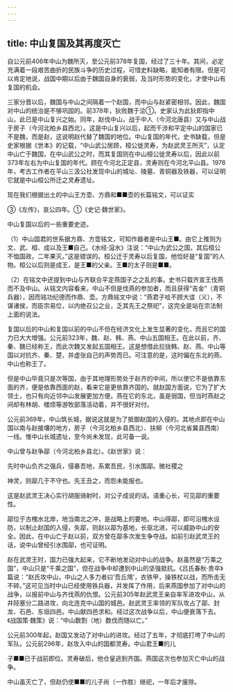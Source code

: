 ```yaml
---
---
---
```

title: 中山复国及其再度灭亡
---



自公元前406年中山为魏所灭，至公元前378年复国，经过了三十年。其间，必定充满着一段艰苦曲折的民族斗争的历史过程，可惜史料缺略，能知者有限。但是可以肯定地说，战国中期以后由于魏国自身的衰弱，及当时形势的变化，才使中山有复国的机会。

三家分晋以后，魏国与中山之间隔着一个赵国，而中山与赵紧密相邻。因此，魏国对中山的统治是不够巩固的。前378年，狄败魏于浍①。史家认为此狄即指中山，此已是中山复兴之始。同年，赵伐中山，战于中人（今河北唐县）又与中山战于房子（今河北柏乡县西北）。这是中山复兴以后，起而干涉和平定中山的国家已不是魏，而是赵，这说明赵代替了魏国的地位。中山复国的年代，史书缺载，但是史家根据《世本》的记载，“中山武公居顾，桓公徙灵寿，为赵武灵王所灭”，认定中山亡于魏国，在中山武公之时，而其复国则在中山桓公徙灵寿以后，因此以前373年左右为中山复国的年代。顾在今河北正定县，灵寿则在今河北平山县。1978年，考古工作者在平山三汲公社发现中山的城址、陵墓、青铜器及铁器，可以证明它就是中山桓公所迁之灵寿遗址。

现在我们根据出土的中山王方壶、方鼎和■■壶的长篇铭文，可以证实

③《左传》，哀公四年。①《史记·魏世家》。

中山复国以后的一些重要史迹。

（1）中山国君的世系据方鼎、方壶铭文，可知作器者是中山王■。由它上推则为文、武、桓、成以及王■自己。《水经·滱水》注说：“中山为武公之国，其后桓公不恤国政，二年果灭。”这是错误的。桓公迁于灵寿以后复国，他恰好是“复国”的人物。桓公以后则是成王，是王■的父亲。王■的太子则是■■。

（2）在铭文中还提到中山与齐联合平定燕国子之之乱的事。史书只载齐宣王伐燕而不及中山。从铭文内容看来，中山不但是伐燕的参加者，而且获得“吉金”（青铜兵器），因而铭功纪德而作鼎、壶。方鼎铭文中说：“燕君子哙不顾大谊（义），不谋诸侯，而臣宗易位，以内绝召公之业，乏其先王之祭祀”，这完全是站在宗法制上面的说法。

复国以后的中山和复国以前的中山不但在经济文化上发生显著的变化，而且它的国力已大大增强。公元前323年，魏、赵、韩、燕、中山五国相王。在此以前，齐、秦、魏已经称王，而此次魏又发起五国相王。这是想借此拉拢韩、赵、燕、中山等国以对抗齐、秦、楚，并虚张自己的声势而已。可注意的是，这时偏在东北的燕、中山也称王了。

但是中山毕竟只是次等国，由于其地理形势处于赵齐的中间，所以使它不是依靠东面的齐，便是依靠西面的赵，看来它是更依靠齐国的。就赵国方面说，它为了扩大领土，也只有向近邻中山发展更加方便。燕在它的东北，虽是弱国，但当时燕赵之间却有林胡、楼烦等游牧部落活动着，并不很好对付。

公元前369年，中山筑长城，据说这就是为了抵御赵国的入侵的。其地点即在中山国以南与赵接壤的地方，房子（今河北柏乡县西北）、扶柳（今河北省冀县西南）一线。惟中山长城遗址，至今尚未发现，此可备一说。

中山曾与赵争鄗（今河北柏乡县北）。《赵世家》说：

先时中山负齐之强兵，侵暴吾地，系累吾民，引水围鄗。微社稷之

神灵，则鄗几于不守也。先王丑之，而怨未能报也。

这是赵武灵王决心实行胡服骑射时，对公子成说的话。语重心长，可见鄗的重要性。

鄗位于古槐水北岸，地当南北之冲，是战略上的要地。中山得鄗，即可沿槐水设防，以制止赵国的入侵，失鄗，则赵以鄗为基地，长驱北进，可以威胁中山的安全。因此，在中山亡于赵以前，双方曾在鄗多次发生争夺战。如前引赵武灵王的话，说中山曾经引水围鄗，也可证明。

赵在武灵王时，国力已强大起来，它不断地发动对中山的战争。赵虽然是“万乘之国”，中山只是“千乘之国”，但在战争中却遭到中山的坚强抵抗。《吕氏春秋·贵卒》篇说：“赵氏攻中山，中山之人多力者曰‘吾丘鴪’，衣铁甲，操铁杖以战，而所击无不碎。”这可见当时中山已经使用铁兵器，并发挥了作用，后来燕国参加了对中山的战争，以报前中山与齐伐燕的仇恨。公元前305年赵武灵王亲自率军进攻中山，从井陉塞分二路进攻，向北连克中山国的城邑。赵武灵王率领的军队攻占了鄗、封龙、石邑、东垣四邑。中山献四邑求和。经过这次战争以后，中山便衰落下去。《战国策·魏策》说：“中山数割（地）数伐而随以亡。”

公元前300年起，赵国又发动了对中山的进攻。经过了五年，才彻底打垮了中山的军队。公元前296年，赵攻入中山的国都灵寿。中山君王■的儿

子■■已于战前即位。灵寿破后，他仓皇逃到齐国。燕国这次也参加灭亡中山的战争。

中山虽灭亡了，但赵仍使■■的儿子尚（一作胜）继祀，一年后才废除。